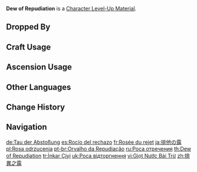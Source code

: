 {{Item Infobox
|title        = Dew of Re&shy;pu&shy;di&shy;a&shy;tion
|id           = 113028
|image        = Item Dew of Repudiation.png
|type         = Character Level-Up Materials
|group        = Normal Boss Drops
|invCategory  = Character Development Items
|quality      = 4
|description  = A strange water droplet left behind by the collapse of the [[Hydro Hypostasis]].<br>It has strong rejection properties, and this forms the basis of one of the Hydro Hypostasis' attack patterns as well. They say that water contains memories and willpower, and that these things can grow when bodies of water meld together. However, the waves conjured by the Hydro Hypostasis are incompatible with the currents that flow above and below ground. Even if it were to flow into the surpassingly pure waters of [[Petrichor]], this drop of water will likely resist assimilation as strongly as mercury.
|source1      = Dropped by Lv.30+ [[Hydro Hypostasis|Hydro Hypostases]]
}}
'''Dew of Repudiation''' is a [[Character Level-Up Material]].

==Dropped By==
{{Dropped By|level=30}}

==Craft Usage==
{{Craft Usage}}

==Ascension Usage==
{{Ascension Usage}}

==Other Languages==
{{Other Languages
|en      = Dew of Repudiation
|zhs     = 排异之露
|zhs_rm  = Páiyì zhī Lù
|zht     = 排異之露
|zht_rm  = Páiyì zhī Lù
|zh_tl   = Dew of Difference-Exclusion
|ja      = 排他の露
|ja_rm   = Haita no Tsuyu
|ja_tl   = Dew of Exclusion
|ko      = 배척의 이슬
|ko_rm   = Baecheok-ui Iseul
|ko_tl   = Dew of Exclusion
|es      = Rocío del rechazo
|es_tl   = Dew of Rejection
|fr      = Rosée du rejet
|fr_tl   = Dew of Rejection
|ru      = Роса отречения
|ru_tl   = Dew of Renunciation
|th      = Dew of Repudiation
|vi      = Giọt Nước Bài Trừ
|vi_tl   = 
|de      = Tau der Abstoßung
|de_tl   = Dew of Repulsion
|id      = Dew of Repudiation
|pt      = Orvalho da Repudiação
|pt_tl   = 
|tr      = İnkar Çiyi
|tr_tl   = Dew of Negation
|it      = Rugiada del ripudio
|it_tl   = 
}}

==Change History==
{{Change History|2.1}}

==Navigation==
{{Development Item Navbox|Character Level-Up Materials}}

[[de:Tau der Abstoßung]]
[[es:Rocío del rechazo]]
[[fr:Rosée du rejet]]
[[ja:排他の露]]
[[pl:Rosa odrzucenia]]
[[pt-br:Orvalho da Repudiação]]
[[ru:Роса отречения]]
[[th:Dew of Repudiation]]
[[tr:İnkar Çiyi]]
[[uk:Роса відторгнення]]
[[vi:Giọt Nước Bài Trừ]]
[[zh:排異之露]]